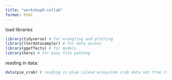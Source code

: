 ```yaml
---
title: "workshop9-collab"
format: html
---
```


load libraries

```r
library(tidyverse) # for wrangling and plotting
library(lterdatasampler) # for data access
library(ggeffects) # for models
library(here) # for easy file pathing
```

reading in data:

```r
data(pie_crab) # reading in plum island ecosystem crab data set from lterdatasampler package
```









